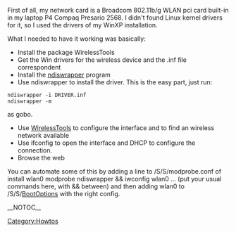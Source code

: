 First of all, my network card is a Broadcom 802.11b/g WLAN pci card built-in in my laptop P4 Compaq Presario 2568.
I didn't found Linux kernel drivers for it, so I used the drivers of my WinXP installation.

What I needed to have it working was basically:

* Install the package WirelessTools
* Get the Win drivers for the wireless device and the .inf file correspondent
* Install the [http://ndiswrapper.sourceforge.net/ ndiswrapper] program
* Use ndiswrapper to install the driver. This is the easy part, just run:
 ndiswrapper -i DRIVER.inf
 ndiswrapper -m
as gobo.
* Use [[WirelessTools]] to configure the interface and to find an wireless network available
* Use ifconfig to open the interface and DHCP to configure the connection.
* Browse the web

You can automate some of this by adding a line to /S/S/modprobe.conf of
install wlan0 modprobe ndiswrapper && iwconfig wlan0 ... (put your usual commands here, with && between)
and then adding wlan0 to /S/S/[[BootOptions]] with the right config.

[[Category:Howtos]]
__NOTOC__

